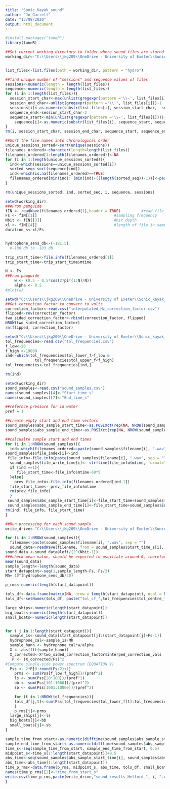 ---
title: "Sonic_Kayak_sound"
author: "Jo_Garrett"
date: "13/08/2020"
output: html_document
---
```{r library_packages}
#install.packages("tuneR")
library(tuneR)
```

```{r find_all_trip_sound_files}
##Set current working directory to folder where sound files are stored
working_dir<-"C:\\Users\\jkg209\\OneDrive - University of Exeter\\Sonic_kayak_sound_dats\\20-08-07-amber-durgan"


list_files<-list.files(path = working_dir, pattern = "hydro")

##find unique number of "sessions" and sequence values of files
sessions<-numeric(length = length(list_files))
sequence<-numeric(length = length(list_files))
for (i in 1:length(list_files)){
  session_start_char<-max(unlist(gregexpr(pattern ='\\-', list_files[i])))+1
  session_end_char<-unlist(gregexpr(pattern ='\\.', list_files[i]))-1
  sessions[i]<-as.numeric(substr(list_files[i], session_start_char,  session_end_char))
  sequence_end<-session_start_char-2
  sequence_start<-min(unlist(gregexpr(pattern ='\\-', list_files[i])))+1
    sequence[i]<-as.numeric(substr(list_files[i], sequence_start, sequence_end))
}
rm(i, session_start_char, session_end_char, sequence_start, sequence_end)

```

```{r files_in_order}
##Sort the file names into chronological order
unique_sessions_sorted<-sort(unique(sessions))
filenames_ordered<-character(length=length(list_files))
filenames_ordered[1:length(filenames_ordered)]<-NA
for (i in 1:length(unique_sessions_sorted)){
  ind<-which(sessions==unique_sessions_sorted[i])
  sorted_seq<-sort(sequence[ind])
  ind<-which(is.na(filenames_ordered)==TRUE)
  filenames_ordered[min(ind): (min(ind)+((length(sorted_seq))-1))]<-paste("hydro-", sorted_seq, "-", unique_sessions_sorted[i], ".wav", sep = "")
}

rm(unique_sessions_sorted, ind, sorted_seq, i, sequence, sessions)
```

```{r find_num_s_per_file}
setwd(working_dir)
###From pamguide
fIN <- readWave(filenames_ordered[1],header = TRUE)			#read file header	
Fs <- fIN[[1]]									#sampling frequency
Nbit <- fIN[[3]]								#bit depth
xl <- fIN[[4]]									#length of file in samples			
duration_s<-xl/Fs


hydrophone_sens_db<-(-181.5)
  #-180 db to -183 db

trip_start_time<-file.info(filenames_ordered[1])
trip_start_time<-trip_start_time$mtime
```


```{r Hann_window}
N <- Fs
##From pamguide
	w <- (0.5 - 0.5*cos(2*pi*(1:N)/N))
	alpha <- 0.5
#plot(w)

```


```{r correction_factor}
setwd("C:\\Users\\jkg209\\OneDrive - University of Exeter\\Sonic_kayak_sound_dats")
##Get correction factor to convert to volts
correction_factor<-read.csv("interpolated_Hz_correction_factor.csv")
flipped<-rev(correction_factor)
two_sided_correction_factor<-rbind(correction_factor, flipped)
NROW(two_sided_correction_factor)
rm(flipped, correction_factor)
```

```{r tol_frequencies}
setwd("C:\\Users\\jkg209\\OneDrive - University of Exeter\\Sonic_kayak_sound_dats")
tol_frequencies<-read.csv("tol_frequencies.csv")
f_low<-20
f_high <-19000
ind<-which(tol_frequencies$tol_lower_f>f_low &
             tol_frequencies$tol_upper_f<f_high)
tol_frequencies<-tol_frequencies[ind,]

rm(ind)

```


```{r read_sound_sample}
setwd(working_dir)
sound_samples<-read.csv("sound_samples.csv")
names(sound_samples)[4]<-"Start_time_s"
names(sound_samples)[7]<-"End_time_s"

##refernce pressure for in water
pref = 1

##create empty start and end time vectors
sound_samples$abs_sample_start_time<-as.POSIXct(rep(NA, NROW(sound_samples)))
sound_samples$abs_sample_end_time<-as.POSIXct(rep(NA, NROW(sound_samples)))

##calcualte sample start and end times
for (i in 1:NROW(sound_samples)){
  ind<-which(filenames_ordered==paste(sound_samples$filename[i], ".wav", sep = ""))
sound_samples$file_index[i]<-ind
 file_info<-file.info(paste(sound_samples$filename[i], ".wav", sep = ""))
  sound_samples$file_write_time[i]<- strftime(file_info$mtime, format="%H:%M:%S")
  if (ind ==1){
     file_start_time<-file_info$mtime-60*5
  }else{
    prev_file_info<-file.info(filenames_ordered[ind-1])
  file_start_time<- prev_file_info$mtime
  rm(prev_file_info)
  }
 sound_samples$abs_sample_start_time[i]<-file_start_time+sound_samples$Start_time_s[i]
 sound_samples$abs_sample_end_time[i]<-file_start_time+sound_samples$End_time_s[i]
rm(ind, file_info, file_start_time)
}

##Run processing for each sound sample
write_drive<-"C:\\Users\\jkg209\\OneDrive - University of Exeter\\Sonic_kayak_sound_dats\\20-08-07-amber-durgan\\sound_results\\"

for (i in 1:NROW(sound_samples)){
  filename<-paste(sound_samples$filename[i], ".wav", sep = "")
  sound_data<-readWave(filename, from = sound_samples$Start_time_s[i], to = sound_samples$End_time_s[i], units = "seconds")
sound_data <-sound_data@left/(2^(Nbit-1))	
###check mean value, should be expected to oscillate around 0, therefore mean value should be 0
mean(sound_data)
sample_length<-length(sound_data)
start_datapoint<-seq(1,sample_length-Fs, Fs/2)
Mh= 10^(hydrophone_sens_db/20)

p_rms<-numeric(length(start_datapoint))

tols_df<-data.frame(matrix(NA, nrow = length(start_datapoint), ncol = NROW(tol_frequencies)))
tols_df<-setNames(tols_df, paste("tol_cf_",tol_frequencies$tol_centre_frequency, "Hz", sep = ""))

large_ships<-numeric(length(start_datapoint))
big_boats<-numeric(length(start_datapoint))
small_boats<-numeric(length(start_datapoint))


for ( j in 1:length(start_datapoint)){
  sample_1s<-sound_data[start_datapoint[j]:(start_datapoint[j]+Fs-1)]
  hydrophone_cal<-sample_1s/Mh
  sample_hann <- hydrophone_cal*w/alpha
  X <- abs(fft(sample_hann))
  X_corrected<-X*two_sided_correction_factor$interped_correction_vals
   P <- (X_corrected/Fs)^2
#Compute single-side power spectrum (EQUATION 9)
  Pss <- 2*P[0:round(Fs/2)+1]
	prms <- sum(Pss[f_low:f_high])/(pref^2)
	ls <- sum(Pss[20:100])/(pref^2)
	bb <- sum(Pss[101:1000])/(pref^2)
	sb <- sum(Pss[1001:10000])/(pref^2)

	for (t in 1:NROW(tol_frequencies)){
	tols_df[j,t]<-sum(Pss[tol_frequencies$tol_lower_f[t]:tol_frequencies$tol_upper_f[t]])/(pref^2)
	}
	p_rms[j]<-prms
  large_ships[j]<-ls
  big_boats[j]<-bb
  small_boats[j]<-sb
}

sample_time_from_start<-as.numeric(difftime(sound_samples$abs_sample_start_time[i],trip_start_time, units = "secs"))
sample_end_time_from_start<-as.numeric(difftime(sound_samples$abs_sample_end_time[i],trip_start_time, units = "secs"))
time_s<-seq(sample_time_from_start, sample_end_time_from_start, 0.5)
midpoint_s<-time_s[1:length(start_datapoint)]+0.5
abs_time<-seq(sound_samples$abs_sample_start_time[i], sound_samples$abs_sample_end_time[i],0.5)+0.5
abs_time<-abs_time[1:length(start_datapoint)]
time_p_rms<-data.frame(p_rms, midpoint_s, abs_time, tols_df, small_boats, big_boats,large_ships)
names(time_p_rms)[2]<-"time_from_start_s"
write.csv(time_p_rms,paste(write_drive,"sound_results_Helford_", i, ".csv", sep = ""))
}


```


